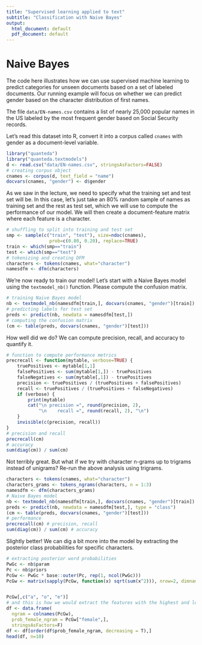```yaml
---
title: "Supervised learning applied to text"
subtitle: "Classification with Naive Bayes"
output:
  html_document: default
  pdf_document: default
---
```


# Naive Bayes

The code here illustrates how we can use supervised machine learning to predict categories for unseen documents based on a set of labeled documents. Our running example will focus on whether we can predict gender based on the character distribution of first names.

The file `data/EN-names.csv` contains a list of nearly 25,000 popular names in the US labeled by the most frequent gender based on Social Security records.

Let's read this dataset into R, convert it into a corpus called `cnames` with gender as a document-level variable.

```r
library("quanteda")
library("quanteda.textmodels")
d <- read.csv("data/EN-names.csv", stringsAsFactors=FALSE)
# creating corpus object
cnames <- corpus(d, text_field = "name")
docvars(cnames, "gender") <- d$gender
```

As we saw in the lecture, we need to specify what the training set and test set will be. In this case, let's just take an 80% random sample of names as training set and the rest as test set, which we will use to compute the performance of our model. We will then create a document-feature matrix where each feature is a character.

```r
# shuffling to split into training and test set
smp <- sample(c("train", "test"), size=ndoc(cnames), 
                prob=c(0.80, 0.20), replace=TRUE)
train <- which(smp=="train")
test <- which(smp=="test")
# tokenizing and creating DFM
characters <- tokens(cnames, what="character")
namesdfm <- dfm(characters)
```

We're now ready to train our model! Let's start with a Naive Bayes model using the `textmodel_nb()` function. Please compute the confusion matrix.

```r
# training Naive Bayes model
nb <- textmodel_nb(namesdfm[train,], docvars(cnames, "gender")[train])
# predicting labels for test set
preds <- predict(nb, newdata = namesdfm[test,])
# computing the confusion matrix
(cm <- table(preds, docvars(cnames, "gender")[test]))
```

How well did we do? We can compute precision, recall, and accuracy to quantify it.

```r
# function to compute performance metrics
precrecall <- function(mytable, verbose=TRUE) {
    truePositives <- mytable[1,1]
    falsePositives <- sum(mytable[1,]) - truePositives
    falseNegatives <- sum(mytable[,1]) - truePositives
    precision <- truePositives / (truePositives + falsePositives)
    recall <- truePositives / (truePositives + falseNegatives)
    if (verbose) {
        print(mytable)
        cat("\n precision =", round(precision, 2), 
            "\n    recall =", round(recall, 2), "\n")
    }
    invisible(c(precision, recall))
}
# precision and recall
precrecall(cm)
# accuracy
sum(diag(cm)) / sum(cm)
```

Not terribly great. But what if we try with character n-grams up to trigrams instead of unigrams? Re-run the above analysis using trigrams.

```r
characters <- tokens(cnames, what="character")
characters_grams <- tokens_ngrams(characters, n = 1:3)
namesdfm <- dfm(characters_grams)
# Naive Bayes model
nb <- textmodel_nb(namesdfm[train,], docvars(cnames, "gender")[train])
preds <- predict(nb, newdata = namesdfm[test,], type = "class")
(cm <- table(preds, docvars(cnames, "gender")[test]))
# performance
precrecall(cm) # precision, recall
sum(diag(cm)) / sum(cm) # accuracy
```

Slightly better! We can dig a bit more into the model by extracting the posterior class probabilities for specific characters.


```r
# extracting posterior word probabilities
PwGc <- nb$param
Pc <- nb$priors
PcGw <- PwGc * base::outer(Pc, rep(1, ncol(PwGc)))
PcGw <- matrix(sapply(PcGw, function(x) sqrt(sum(x^2))), nrow=2, dimnames = dimnames(PwGc))


PcGw[,c("a", "o", "e")]
# and this is how we would extract the features with the highest and lowest posterior class probabilities
df <- data.frame(
  ngram = colnames(PcGw),
  prob_female_ngram = PcGw["female",],
  stringsAsFactors=F)
df <- df[order(df$prob_female_ngram, decreasing = T),]
head(df, n=10)

```
